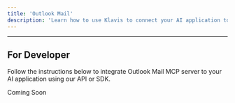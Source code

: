 ```yaml
---
title: 'Outlook Mail'
description: 'Learn how to use Klavis to connect your AI application to Outlook Mail MCP Server'
---
```



<NoCodeSnippet />

---

## For Developer

Follow the instructions below to integrate Outlook Mail MCP server to your AI application using our API or SDK.

Coming Soon 